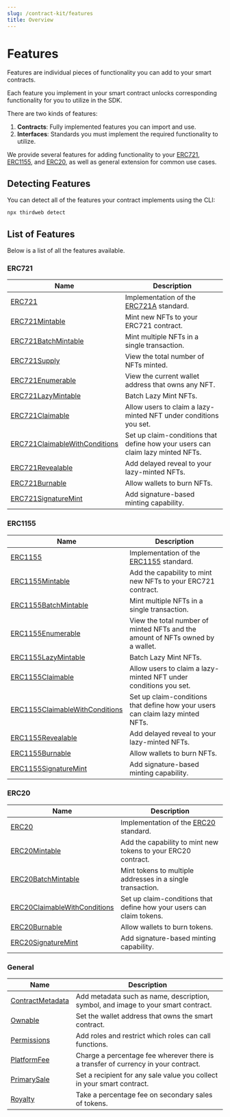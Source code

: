 ```yaml
---
slug: /contract-kit/features
title: Overview
---
```


# Features


<div className="heroGrid">
  
  <div>
    <p>
        Features are individual pieces of functionality you can add to your smart contracts.
    </p>

Each feature you implement in your smart contract unlocks corresponding functionality for you to utilize in the SDK.

There are two kinds of features:

1. **Contracts**: Fully implemented features you can import and use.
2. **Interfaces**: Standards you must implement the required functionality to utilize.

We provide several features for adding functionality to your [ERC721](/contract-kit/erc721), [ERC1155](/contract-kit/erc1155), and
[ERC20](/contract-kit/erc20), as well as general extension for common use cases.

</div>

<div className="heroGridImageContainer">
  <ThemedImage
    sources={{
      light: "/assets/extensions.png",
      dark: "/assets/extensions.png",
    }}
    className="heroGridImage"
    alt="thirdweb dashboard"
  />
</div>

</div>

## Detecting Features

You can detect all of the features your contract implements using the CLI:

```bash
npx thirdweb detect
```

## List of Features

Below is a list of all the features available.

### ERC721

| Name                                                               | Description                                                                    |
| ------------------------------------------------------------------ | ------------------------------------------------------------------------------ |
| [ERC721](/contract-kit/erc721)                                     | Implementation of the [ERC721A](https://www.erc721a.org/) standard.            |
| [ERC721Mintable](/contract-kit/erc721mintable)                     | Mint new NFTs to your ERC721 contract.                                         |
| [ERC721BatchMintable](/contract-kit/erc721batchmintable)           | Mint multiple NFTs in a single transaction.                                    |
| [ERC721Supply](/contract-kit/erc721supply)                         | View the total number of NFTs minted.                                          |
| [ERC721Enumerable](/contract-kit/erc721enumerable)                 | View the current wallet address that owns any NFT.                             |
| [ERC721LazyMintable](/contract-kit/erc721lazymintable)             | Batch Lazy Mint NFTs.                                                          |
| [ERC721Claimable](/contract-kit/erc721claimable)                   | Allow users to claim a lazy-minted NFT under conditions you set.               |
| [ERC721ClaimableWithConditions](/contract-kit/erc721batchmintable) | Set up claim-conditions that define how your users can claim lazy minted NFTs. |
| [ERC721Revealable](/contract-kit/erc721revealable)                 | Add delayed reveal to your lazy-minted NFTs.                                   |
| [ERC721Burnable](/contract-kit/erc721burnable)                     | Allow wallets to burn NFTs.                                                    |
| [ERC721SignatureMint](/contract-kit/erc721signaturemintable)       | Add signature-based minting capability.                                        |

### ERC1155

| Name                                                                 | Description                                                                                  |
| -------------------------------------------------------------------- | -------------------------------------------------------------------------------------------- |
| [ERC1155](/contract-kit/erc1155)                                     | Implementation of the [ERC1155](/contract-kit/base-contracts/erc-1155/erc1155base) standard. |
| [ERC1155Mintable](/contract-kit/erc1155mintable)                     | Add the capability to mint new NFTs to your ERC721 contract.                                 |
| [ERC1155BatchMintable](/contract-kit/erc1155batchmintable)           | Mint multiple NFTs in a single transaction.                                                  |
| [ERC1155Enumerable](/contract-kit/erc1155enumerable)                 | View the total number of minted NFTs and the amount of NFTs owned by a wallet.               |
| [ERC1155LazyMintable](/contract-kit/erc1155lazymintable)             | Batch Lazy Mint NFTs.                                                                        |
| [ERC1155Claimable](/contract-kit/erc1155claimable)                   | Allow users to claim a lazy-minted NFT under conditions you set.                             |
| [ERC1155ClaimableWithConditions](/contract-kit/erc1155batchmintable) | Set up claim-conditions that define how your users can claim lazy minted NFTs.               |
| [ERC1155Revealable](/contract-kit/erc1155revealable)                 | Add delayed reveal to your lazy-minted NFTs.                                                 |
| [ERC1155Burnable](/contract-kit/erc1155burnable)                     | Allow wallets to burn NFTs.                                                                  |
| [ERC1155SignatureMint](/contract-kit/erc1155signaturemintable)       | Add signature-based minting capability.                                                      |

### ERC20

| Name                                                             | Description                                                                            |
| ---------------------------------------------------------------- | -------------------------------------------------------------------------------------- |
| [ERC20](/contract-kit/erc20)                                     | Implementation of the [ERC20](/contract-kit/base-contracts/erc-20/erc20base) standard. |
| [ERC20Mintable](/contract-kit/erc20mintable)                     | Add the capability to mint new tokens to your ERC20 contract.                          |
| [ERC20BatchMintable](/contract-kit/erc20batchmintable)           | Mint tokens to multiple addresses in a single transaction.                             |
| [ERC20ClaimableWithConditions](/contract-kit/erc20batchmintable) | Set up claim-conditions that define how your users can claim tokens.                   |
| [ERC20Burnable](/contract-kit/erc20burnable)                     | Allow wallets to burn tokens.                                                          |
| [ERC20SignatureMint](/contract-kit/erc20signaturemintable)       | Add signature-based minting capability.                                                |

### General

| Name                                               | Description                                                                        |
| -------------------------------------------------- | ---------------------------------------------------------------------------------- |
| [ContractMetadata](/contract-kit/contractmetadata) | Add metadata such as name, description, symbol, and image to your smart contract.  |
| [Ownable](/contract-kit/ownable)                   | Set the wallet address that owns the smart contract.                               |
| [Permissions](/contract-kit/permissions)           | Add roles and restrict which roles can call functions.                             |
| [PlatformFee](/contract-kit/platformfee)           | Charge a percentage fee wherever there is a transfer of currency in your contract. |
| [PrimarySale](/contract-kit/primarysale)           | Set a recipient for any sale value you collect in your smart contract.             |
| [Royalty](/contract-kit/royalty)                   | Take a percentage fee on secondary sales of tokens.                                |
